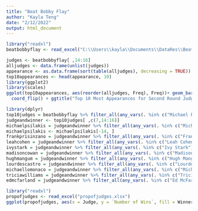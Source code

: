---
title: "Beat Bobby Flay"
author: "Kayla Teng"
date: "2/12/2022"
output: html_document
---

```{r}
library("readxl")
beatbobbyflay <- read_excel("C:\\Users\\kayla\\Documents\\DataRes\\Beat Bobby Flay\\beatbobbyflay.xlsx")
```

```{r fig.width = 10}
judges <- beatbobbyflay[ ,14:16]
alljudges <- data.frame(unlist(judges))
appearance <- as.data.frame(sort(table(alljudges), decreasing = TRUE))
top10appearances <- head(appearance, 10)
library(ggplot2)
library(scales)
ggplot(top10appearances, aes(reorder(alljudges, Freq), Freq))+ geom_bar(stat = "identity", fill = "#b82329") +
  coord_flip() + ggtitle("Top 10 Most Appearances for Second Round Judges on Beat Bobby Flay") + xlab("Second Round Judge") +ylab("Number of Appearances on Beat Bobby Flay") + scale_y_continuous(limits = c(0, 20), breaks = seq(0, 20, by = 5))
```

```{r}
library(dplyr)
top10judges = beatbobbyflay %>% filter_all(any_vars(. %in% c("Michael Psilakis", "Frank Prisinzano", "Leah Cohen", "Ivy Stark", "Madison Cowan", "Hugh Mangum", "Lourdes Castro", "Michael Lomonaco", "Tricia Williams", "Ed McFarland")))
judgeandwinner <- top10judges[ ,c(7,14:16)]
michaelpsilakis = judgeandwinner %>% filter_all(any_vars(. %in% c("Michael Psilakis")))
michaelpsilakis <- michaelpsilakis[-14, ]
frankprisinzano = judgeandwinner %>% filter_all(any_vars(. %in% c("Frank Prisinzano")))
leahcohen = judgeandwinner %>% filter_all(any_vars(. %in% c("Leah Cohen")))
ivystark = judgeandwinner %>% filter_all(any_vars(. %in% c("Ivy Stark")))
madisoncowan = judgeandwinner %>% filter_all(any_vars(. %in% c("Madison Cowan")))
hughmangum = judgeandwinner %>% filter_all(any_vars(. %in% c("Hugh Mangum")))
lourdescastro = judgeandwinner %>% filter_all(any_vars(. %in% c("Lourdes Castro")))
michaellomonaco = judgeandwinner %>% filter_all(any_vars(. %in% c("Michael Lomonaco")))
triciawilliams = judgeandwinner %>% filter_all(any_vars(. %in% c("Tricia Williams")))
edmcfarland = judgeandwinner %>% filter_all(any_vars(. %in% c("Ed McFarland")))
```

```{r fig.width = 15}
library("readxl")
propofjudges <- read_excel("propofjudges.xlsx")
ggplot(propofjudges, aes(x = Judge, y = `Number of Wins`, fill = Winners)) + geom_col(position = "fill") + xlab("Second Round Judge")+ylab("Number of Wins") + ggtitle("Proportion of Wins and Losses by Bobby Flay Based on Second Round Judges with Most Appearances") + scale_fill_manual(values = c("#b82329", "#113a86"))
```



